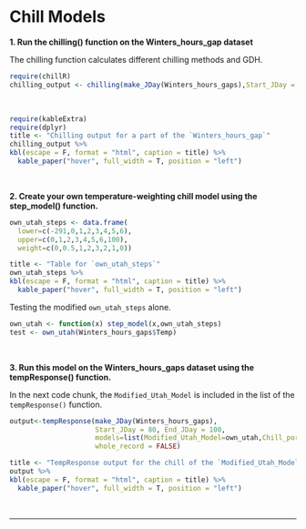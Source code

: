 # Chill Models

**1. Run the chilling() function on the Winters_hours_gap dataset**

The chilling function calculates different chilling methods and GDH.

```r
require(chillR)
chilling_output <- chilling(make_JDay(Winters_hours_gaps),Start_JDay = 80, End_JDay = 120)
```
\
```r
require(kableExtra)
require(dplyr)
title <- "Chilling output for a part of the `Winters_hours_gap`"
chilling_output %>% 
kbl(escape = F, format = "html", caption = title) %>%
  kable_paper("hover", full_width = T, position = "left")
```
\

**2. Create your own temperature-weighting chill model using the step_model() function.**

```r
own_utah_steps <- data.frame(
  lower=c(-291,0,1,2,3,4,5,6),
  upper=c(0,1,2,3,4,5,6,100),
  weight=c(0,0.5,1,2,3,2,1,0))
```


```r
title <- "Table for `own_utah_steps`"
own_utah_steps %>% 
kbl(escape = F, format = "html", caption = title) %>%
  kable_paper("hover", full_width = T, position = "left")
```

Testing the modified `own_utah_steps` alone.
```r
own_utah <- function(x) step_model(x,own_utah_steps)
test <- own_utah(Winters_hours_gaps$Temp)
```
\

**3. Run this model on the Winters_hours_gaps dataset using the tempResponse() function.**

In the next code chunk, the `Modified_Utah_Model` is included in the list of the `tempResponse()` function.
```r
output<-tempResponse(make_JDay(Winters_hours_gaps),
                     Start_JDay = 80, End_JDay = 100, 
                     models=list(Modified_Utah_Model=own_utah,Chill_portions=Dynamic_Model),
                     whole_record = FALSE)
```


```r
title <- "TempResponse output for the chill of the `Modified_Utah_Model` and `Chill_portions`"
output %>% 
kbl(escape = F, format = "html", caption = title) %>%
  kable_paper("hover", full_width = T, position = "left")
```
\
<hr />